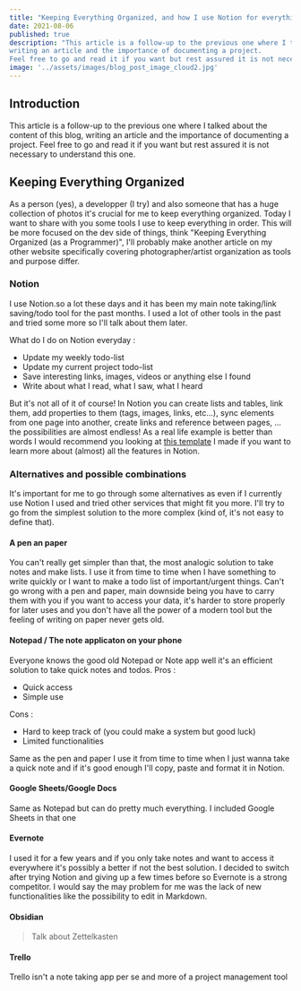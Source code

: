 ```yaml
---
title: "Keeping Everything Organized, and how I use Notion for everything"
date: 2021-08-06
published: true
description: "This article is a follow-up to the previous one where I talked about the content of this blog,
writing an article and the importance of documenting a project.
Feel free to go and read it if you want but rest assured it is not necessary to understand this one."
image: '../assets/images/blog_post_image_cloud2.jpg'
---
```


## Introduction
This article is a follow-up to the previous one where I talked about the content of this blog,
writing an article and the importance of documenting a project.
Feel free to go and read it if you want but rest assured it is not necessary to understand this one.

## Keeping Everything Organized

As a person (yes), a developper (I try) and also someone that has a huge collection of photos it's crucial for me to keep everything organized.
Today I want to share with you some tools I use to keep everything in order.
This will be more focused on the dev side of things, think "Keeping Everything Organized (as a Programmer)", I'll probably make another article
on my other website specifically covering photographer/artist organization as tools and purpose differ.

### Notion

I use Notion.so a lot these days and it has been my main note taking/link saving/todo tool for the past months.
I used a lot of other tools in the past and tried some more so I'll talk about them later. 

What do I do on Notion everyday : 
- Update my weekly todo-list
- Update my current project todo-list
- Save interesting links, images, videos or anything else I found
- Write about what I read, what I saw, what I heard

But it's not all of it of course!
In Notion you can create lists and tables, link them, add properties to them (tags, images, links, etc...), sync elements from one page into another, create links and reference between pages, ...
the possibilities are almost endless!
As a real life example is better than words I would recommend you looking at <a href="https://imonsieur.notion.site/Template-to-explain-every-important-feature-and-some-more-in-Notion-ff0b527720ce431390f50d53ae97472c" alt="personal learning notion template">this template</a> I made if you want to learn more about (almost) all the features in Notion.


### Alternatives and possible combinations
It's important for me to go through some alternatives as even if I currently use Notion I used and tried other services that might fit you more.
I'll try to go from the simplest solution to the more complex (kind of, it's not easy to define that).

#### A pen an paper
You can't really get simpler than that, the most analogic solution to take notes and make lists.
I use it from time to time when I have something to write quickly or I want to make a todo list of important/urgent things.
Can't go wrong with a pen and paper, main downside being you have to carry them with you if you want to access your data, it's harder to
store properly for later uses and you don't have all the power of a modern tool but the feeling of writing on paper never gets old.

#### Notepad / The note applicaton on your phone
Everyone knows the good old Notepad or Note app well it's an efficient solution to take quick notes and todos.
Pros : 
- Quick access
- Simple use

Cons :
- Hard to keep track of (you could make a system but good luck)
- Limited functionalities

Same as the pen and paper I use it from time to time when I just wanna take a quick note and if it's good enough I'll copy, paste and 
format it in Notion.

#### Google Sheets/Google Docs
Same as Notepad but can do pretty much everything.
I included Google Sheets in that one 


#### Evernote
I used it for a few years and if you only take notes and want to access it everywhere it's possibly a better if not the best solution.
I decided to switch after trying Notion and giving up a few times before so Evernote is a strong competitor.
I would say the may problem for me was the lack of new functionalities like the possibility to edit in Markdown.


#### Obsidian
> Talk about Zettelkasten 

#### Trello
Trello isn't a note taking app per se and more of a project management tool 